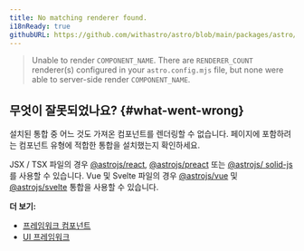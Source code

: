 ```yaml
---
title: No matching renderer found.
i18nReady: true
githubURL: https://github.com/withastro/astro/blob/main/packages/astro/src/core/errors/errors-data.ts
---
```


> Unable to render `COMPONENT_NAME`. There are `RENDERER_COUNT` renderer(s) configured in your `astro.config.mjs` file, but none were able to server-side render `COMPONENT_NAME`.

## 무엇이 잘못되었나요? \{#what-went-wrong\}

설치된 통합 중 어느 것도 가져온 컴포넌트를 렌더링할 수 없습니다. 페이지에 포함하려는 컴포넌트 유형에 적합한 통합을 설치했는지 확인하세요.

JSX / TSX 파일의 경우 [@astrojs/react](/ko/guides/integrations-guide/react/), [@astrojs/preact](/ko/guides/integrations-guide/preact/) 또는 [@astrojs/ solid-js](/ko/guides/integrations-guide/solid-js/)를 사용할 수 있습니다. Vue 및 Svelte 파일의 경우 [@astrojs/vue](/ko/guides/integrations-guide/vue/) 및 [@astrojs/svelte](/ko/guides/integrations-guide/svelte/) 통합을 사용할 수 있습니다.

**더 보기:**

-  [프레임워크 컴포넌트](/ko/guides/framework-components/)
-  [UI 프레임워크](/ko/guides/integrations-guide/#official-integrations)
